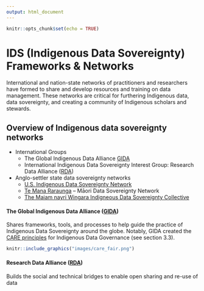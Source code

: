 ```yaml
---
output: html_document
---
```


```r
knitr::opts_chunk$set(echo = TRUE)
```

# IDS (Indigenous Data Sovereignty) Frameworks & Networks
International and nation-state networks of practitioners and researchers have formed to share and develop resources and training on data management. These networks are critical for furthering Indigenous data, data sovereignty, and creating a community of Indigenous scholars and stewards.

## Overview of Indigenous data sovereignty networks {-}
- International Groups
  - The Global Indigenous Data Alliance [GIDA](https://www.gida-global.org/)
  - International Indigenous Data Sovereignty Interest Group: Research Data Alliance ([RDA](https://www.rd-alliance.org/groups/international-indigenous-data-sovereignty-ig))
- Anglo-settler state data sovereignty networks
  - [U.S. Indigenous Data Sovereignty Network](https://usindigenousdata.org/)
  - [Te Mana Raraunga](https://www.temanararaunga.maori.nz/) – Māori Data Sovereignty Network
  - [The Maiam nayri Wingara Indigneous Data Sovereignty Collective](https://www.maiamnayriwingara.org/)

#### The Global Indigenous Data Alliance ([GIDA](https://www.gida-global.org/)) {-}
Shares frameworks, tools, and processes to help guide the practice of Indigenous Data Sovereignty around the globe.
Notably, GIDA created the [CARE principles](https://www.gida-global.org/care) for Indigenous Data Governance (see section 3.3). 

```r

knitr::include_graphics("images/care_fair.png")


```


#### Research Data Alliance  ([RDA](https://www.rd-alliance.org/groups/international-indigenous-data-sovereignty-ig)) {-} 
Builds the social and technical bridges to enable open sharing and re-use of data


